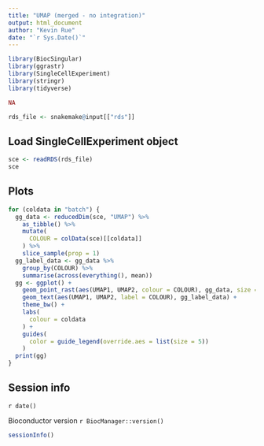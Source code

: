 ```yaml
---
title: "UMAP (merged - no integration)"
output: html_document
author: "Kevin Rue"
date: "`r Sys.Date()`"
---
```


```r
library(BiocSingular)
library(ggrastr)
library(SingleCellExperiment)
library(stringr)
library(tidyverse)
```

```r
NA
```

```r
rds_file <- snakemake@input[["rds"]]
```

## Load SingleCellExperiment object

```r
sce <- readRDS(rds_file)
sce
```

## Plots

```r
for (coldata in "batch") {
  gg_data <- reducedDim(sce, "UMAP") %>%
    as_tibble() %>%
    mutate(
      COLOUR = colData(sce)[[coldata]]
    ) %>%
    slice_sample(prop = 1)
  gg_label_data <- gg_data %>%
    group_by(COLOUR) %>%
    summarise(across(everything(), mean))
  gg <- ggplot() +
    geom_point_rast(aes(UMAP1, UMAP2, colour = COLOUR), gg_data, size = 0.05) +
    geom_text(aes(UMAP1, UMAP2, label = COLOUR), gg_label_data) +
    theme_bw() +
    labs(
      colour = coldata
    ) +
    guides(
      color = guide_legend(override.aes = list(size = 5))
    )
  print(gg)
}
```

## Session info

`r date()`

Bioconductor version `r BiocManager::version()`

```r
sessionInfo()
```
